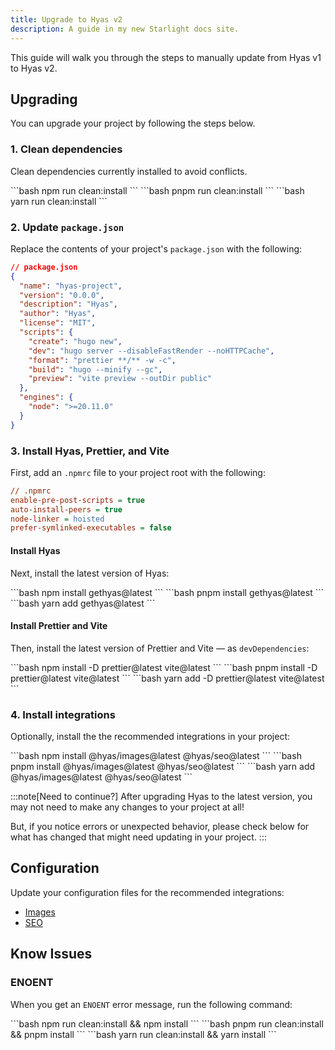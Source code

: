 ```yaml
---
title: Upgrade to Hyas v2
description: A guide in my new Starlight docs site.
---
```


This guide will walk you through the steps to manually update from Hyas v1 to Hyas v2.

## Upgrading

You can upgrade your project by following the steps below.

### 1. Clean dependencies

Clean dependencies currently installed to avoid conflicts.

<Tabs>
  <TabItem label="npm">
```bash
npm run clean:install
```
  </TabItem>
  <TabItem label="pnpm">
```bash
pnpm run clean:install
```
  </TabItem>
  <TabItem label="Yarn">
```bash
yarn run clean:install
```
  </TabItem>
</Tabs>

### 2. Update `package.json`

Replace the contents of your project's `package.json` with the following:

```json
// package.json
{
  "name": "hyas-project",
  "version": "0.0.0",
  "description": "Hyas",
  "author": "Hyas",
  "license": "MIT",
  "scripts": {
    "create": "hugo new",
    "dev": "hugo server --disableFastRender --noHTTPCache",
    "format": "prettier **/** -w -c",
    "build": "hugo --minify --gc",
    "preview": "vite preview --outDir public"
  },
  "engines": {
    "node": ">=20.11.0"
  }
}
```

### 3. Install Hyas, Prettier, and Vite

First, add an `.npmrc` file to your project root with the following:

```ini
// .npmrc
enable-pre-post-scripts = true
auto-install-peers = true
node-linker = hoisted
prefer-symlinked-executables = false
```

#### Install Hyas

Next, install the latest version of Hyas:

<Tabs>
  <TabItem label="npm">
```bash
npm install gethyas@latest
```
  </TabItem>
  <TabItem label="pnpm">
```bash
pnpm install gethyas@latest
```
  </TabItem>
  <TabItem label="Yarn">
```bash
yarn add gethyas@latest
```
  </TabItem>
</Tabs>

#### Install Prettier and Vite

Then, install the latest version of Prettier and Vite — as `devDependencies`:

<Tabs>
  <TabItem label="npm">
```bash
npm install -D prettier@latest vite@latest
```
  </TabItem>
  <TabItem label="pnpm">
```bash
pnpm install -D prettier@latest vite@latest
```
  </TabItem>
  <TabItem label="Yarn">
```bash
yarn add -D prettier@latest vite@latest
```
  </TabItem>
</Tabs>

### 4. Install integrations

Optionally, install the the recommended integrations in your project:

<Tabs>
  <TabItem label="npm">
```bash
npm install @hyas/images@latest @hyas/seo@latest
```
  </TabItem>
  <TabItem label="pnpm">
```bash
pnpm install @hyas/images@latest @hyas/seo@latest
```
  </TabItem>
  <TabItem label="Yarn">
```bash
yarn add @hyas/images@latest @hyas/seo@latest
```
  </TabItem>
</Tabs>

:::note[Need to continue?]
After upgrading Hyas to the latest version, you may not need to make any changes to your project at all!

But, if you notice errors or unexpected behavior, please check below for what has changed that might need updating in your project.
:::

## Configuration

Update your configuration files for the recommended integrations:

- [Images](https://images.gethyas.com/docs/start-here/manual-setup/)
- [SEO](https://seo.gethyas.com/docs/start-here/manual-setup/)

## Know Issues

### ENOENT

When you get an `ENOENT` error message, run the following command:

<Tabs>
  <TabItem label="npm">
```bash
npm run clean:install && npm install
```
  </TabItem>
  <TabItem label="pnpm">
```bash
pnpm run clean:install && pnpm install
```
  </TabItem>
  <TabItem label="Yarn">
```bash
yarn run clean:install && yarn install
```
  </TabItem>
</Tabs>
